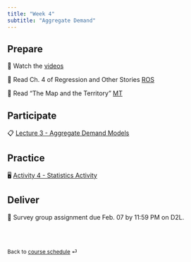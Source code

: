 ```yaml
---
title: "Week 4"
subtitle: "Aggregate Demand"
---
```


## Prepare

📖 Watch the [videos](/teaching/ENCI707/prep/week4/week4-videos.html)

📖 Read Ch. 4 of Regression and Other Stories [ROS](https://github.com/Hawkins-TECH-Lab/ENCI707/blob/dc0772ab0b84414af5737676f07761518ea46dcf/Resources/Gelman_Et_Al_ROS_1ed.pdf)

📖 Read "The Map and the Territory" [MT](https://github.com/Hawkins-TECH-Lab/ENCI707/blob/92b58cf7840d00ae6e664c7b00128ed63a78ed95/Resources/Science-and-Sanity-154-157.pdf)

## Participate

📋 [Lecture 3 - Aggregate Demand Models](/teaching/ENCI707/slides/lec-3.html)

## Practice

🖥️ [Activity 4 - Statistics Activity](/teaching/ENCI707/ae/ae-4.html)

## Deliver
📝 Survey group assignment due Feb. 07 by 11:59 PM on D2L.


<br><br>

::: {style="font-size: 0.875em;"}
Back to [course schedule](/teaching/ENCI707/ "Course schedule") ⏎
:::
